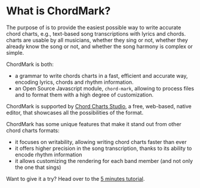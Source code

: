 
# What is ChordMark?

The purpose of <CM/> is to provide the easiest possible way to write accurate chord charts, e.g., text-based song transcriptions with lyrics and chords.  <CM/> charts are usable by all musicians, whether they sing or not, whether they already know the song or not, and whether the song harmony is complex or simple.

ChordMark is both:

- a grammar to write chords charts in a fast, efficient and accurate way, encoding lyrics, chords and rhythm information.
- an Open Source Javascript module, `chord-mark`, allowing to process <CM/> files and to format them with a high degree of customization.

ChordMark is supported by [Chord Charts Studio](https://chord-charts-studio.netlify.app), a free, web-based, <CM/> native editor, that showcases all the possibilities of the format.

ChordMark has some unique features that make it stand out from other chord charts formats:

-   it focuses on writability, allowing writing chord charts faster than ever
-   it offers higher precision in the song transcription, thanks to its ability to encode rhythm information
-   it allows customizing the rendering for each band member (and not only the one that sings)

Want to give it a try? Head over to the [5 minutes tutorial](/docs/getting-started).

